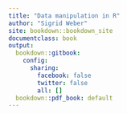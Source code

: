 ---
title: "Data manipulation in R"
author: "Sigrid Weber"
site: bookdown::bookdown_site
documentclass: book
output:
  bookdown::gitbook:
    config:
      sharing:
        facebook: false
        twitter: false
        all: []
  bookdown::pdf_book: default
---
